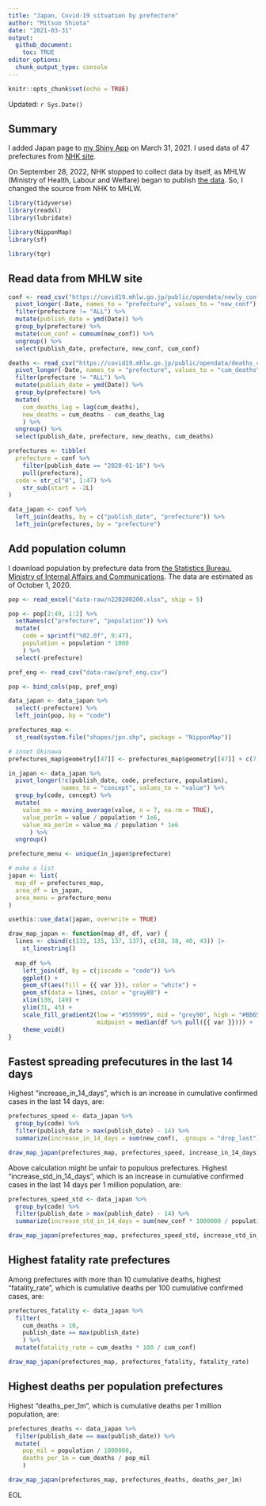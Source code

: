 ```yaml
---
title: "Japan, Covid-19 situation by prefecture"
author: "Mitsuo Shiota"
date: "2021-03-31"
output: 
  github_document:
    toc: TRUE
editor_options: 
  chunk_output_type: console
---
```


```r
knitr::opts_chunk$set(echo = TRUE)
```

Updated: `r Sys.Date()`

## Summary

I added Japan page to [my Shiny App](https://mitsuoxv.shinyapps.io/covid/) on March 31, 2021. I used data of 47 prefectures from [NHK site ](https://www3.nhk.or.jp/news/special/coronavirus/data/).

On September 28, 2022, NHK stopped to collect data by itself, as MHLW (Ministry of Health, Labour  and Welfare) began to publish [the data](https://www.mhlw.go.jp/stf/covid-19/open-data.html). So, I changed the source from NHK to MHLW.

```r
library(tidyverse)
library(readxl)
library(lubridate)

library(NipponMap)
library(sf)

library(tqr)
```

## Read data from MHLW site

```r
conf <- read_csv("https://covid19.mhlw.go.jp/public/opendata/newly_confirmed_cases_daily.csv") %>% 
  pivot_longer(-Date, names_to = "prefecture", values_to = "new_conf") %>% 
  filter(prefecture != "ALL") %>% 
  mutate(publish_date = ymd(Date)) %>% 
  group_by(prefecture) %>% 
  mutate(cum_conf = cumsum(new_conf)) %>% 
  ungroup() %>% 
  select(publish_date, prefecture, new_conf, cum_conf)

deaths <- read_csv("https://covid19.mhlw.go.jp/public/opendata/deaths_cumulative_daily.csv") %>% 
  pivot_longer(-Date, names_to = "prefecture", values_to = "cum_deaths") %>% 
  filter(prefecture != "ALL") %>% 
  mutate(publish_date = ymd(Date)) %>% 
  group_by(prefecture) %>% 
  mutate(
    cum_deaths_lag = lag(cum_deaths),
    new_deaths = cum_deaths - cum_deaths_lag
    ) %>% 
  ungroup() %>% 
  select(publish_date, prefecture, new_deaths, cum_deaths)

prefectures <- tibble(
  prefecture = conf %>% 
    filter(publish_date == "2020-01-16") %>% 
    pull(prefecture),
  code = str_c("0", 1:47) %>% 
    str_sub(start = -2L)
)

data_japan <- conf %>% 
  left_join(deaths, by = c("publish_date", "prefecture")) %>% 
  left_join(prefectures, by = "prefecture")

```

## Add population column

I download population by prefecture data from [the Statistics Bureau, Ministry of Internal Affairs and Communications](https://www.stat.go.jp/data/nihon/02.htm). The data are estimated as of October 1, 2020.

```r

pop <- read_excel("data-raw/n220200200.xlsx", skip = 5)

pop <- pop[2:49, 1:2] %>% 
  setNames(c("prefecture", "population")) %>% 
  mutate(
    code = sprintf("%02.0f", 0:47),
    population = population * 1000
    ) %>% 
  select(-prefecture)

pref_eng <- read_csv("data-raw/pref_eng.csv")

pop <- bind_cols(pop, pref_eng)

data_japan <- data_japan %>% 
  select(-prefecture) %>% 
  left_join(pop, by = "code")

prefectures_map <-
  st_read(system.file("shapes/jpn.shp", package = "NipponMap"))

# inset Okinawa
prefectures_map$geometry[[47]] <- prefectures_map$geometry[[47]] + c(7, 14)

in_japan <- data_japan %>%
  pivot_longer(!c(publish_date, code, prefecture, population),
               names_to = "concept", values_to = "value") %>% 
  group_by(code, concept) %>% 
  mutate(
    value_ma = moving_average(value, n = 7, na.rm = TRUE),
    value_per1m = value / population * 1e6,
    value_ma_per1m = value_ma / population * 1e6
      ) %>% 
  ungroup()

prefecture_menu <- unique(in_japan$prefecture)

# make a list
japan <- list(
  map_df = prefectures_map,
  area_df = in_japan,
  area_menu = prefecture_menu
)

usethis::use_data(japan, overwrite = TRUE)

```


```r

draw_map_japan <- function(map_df, df, var) {
  lines <- cbind(c(132, 135, 137, 137), c(38, 38, 40, 43)) |> 
    st_linestring()
  
  map_df %>%
    left_join(df, by = c(jiscode = "code")) %>%
    ggplot() +
    geom_sf(aes(fill = {{ var }}), color = "white") +
    geom_sf(data = lines, color = "gray80") +
    xlim(130, 149) +
    ylim(31, 45) +
    scale_fill_gradient2(low = "#559999", mid = "grey90", high = "#BB650B",
                         midpoint = median(df %>% pull({{ var }}))) +
    theme_void()
}

```

## Fastest spreading prefecutures in the last 14 days

Highest "increase_in_14_days", which is an increase in cumulative confirmed cases in the last 14 days, are:

```r
prefectures_speed <- data_japan %>% 
  group_by(code) %>% 
  filter(publish_date > max(publish_date) - 14) %>% 
  summarize(increase_in_14_days = sum(new_conf), .groups = "drop_last")

draw_map_japan(prefectures_map, prefectures_speed, increase_in_14_days)

```

Above calculation might be unfair to populous prefectures. Highest "increase_std_in_14_days", which is an increase in cumulative confirmed cases in the last 14 days per 1 million population, are:

```r
prefectures_speed_std <- data_japan %>% 
  group_by(code) %>% 
  filter(publish_date > max(publish_date) - 14) %>% 
  summarize(increase_std_in_14_days = sum(new_conf * 1000000 / population), .groups = "drop_last")

draw_map_japan(prefectures_map, prefectures_speed_std, increase_std_in_14_days)

```


## Highest fatality rate prefectures

Among prefectures with more than 10 cumulative deaths, highest "fatality_rate", which is cumulative deaths per 100 cumulative confirmed cases, are:

```r
prefectures_fatality <- data_japan %>% 
  filter(
    cum_deaths > 10,
    publish_date == max(publish_date)
    ) %>% 
  mutate(fatality_rate = cum_deaths * 100 / cum_conf)

draw_map_japan(prefectures_map, prefectures_fatality, fatality_rate)

```

## Highest deaths per population prefectures

Highest "deaths_per_1m", which is cumulative deaths per 1 million population, are:

```r
prefectures_deaths <- data_japan %>% 
  filter(publish_date == max(publish_date)) %>% 
  mutate(
    pop_mil = population / 1000000,
    deaths_per_1m = cum_deaths / pop_mil
    )

draw_map_japan(prefectures_map, prefectures_deaths, deaths_per_1m)

```

EOL

